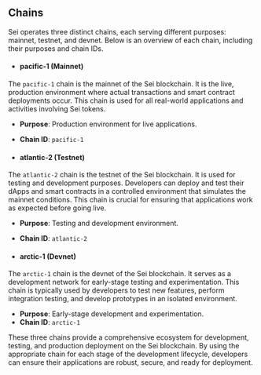 ## Chains

Sei operates three distinct chains, each serving different purposes: mainnet, testnet, and devnet. Below is an overview of each chain, including their purposes and chain IDs.

- #### **pacific-1 (Mainnet)**

The `pacific-1` chain is the mainnet of the Sei blockchain. It is the live, production environment where actual transactions and smart contract deployments occur. This chain is used for all real-world applications and activities involving Sei tokens.

- **Purpose**: Production environment for live applications.
- **Chain ID**: `pacific-1`

- #### **atlantic-2 (Testnet)**

The `atlantic-2` chain is the testnet of the Sei blockchain. It is used for testing and development purposes. Developers can deploy and test their dApps and smart contracts in a controlled environment that simulates the mainnet conditions. This chain is crucial for ensuring that applications work as expected before going live.

- **Purpose**: Testing and development environment.
- **Chain ID**: `atlantic-2`

- #### **arctic-1 (Devnet)**

The `arctic-1` chain is the devnet of the Sei blockchain. It serves as a development network for early-stage testing and experimentation. This chain is typically used by developers to test new features, perform integration testing, and develop prototypes in an isolated environment.

- **Purpose**: Early-stage development and experimentation.
- **Chain ID**: `arctic-1`

These three chains provide a comprehensive ecosystem for development, testing, and production deployment on the Sei blockchain. By using the appropriate chain for each stage of the development lifecycle, developers can ensure their applications are robust, secure, and ready for deployment.
